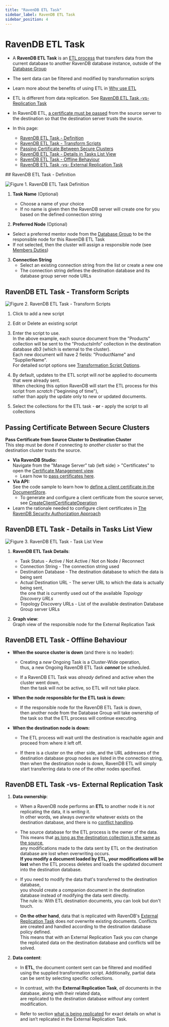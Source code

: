 ```yaml
---
title: "RavenDB ETL Task"
sidebar_label: RavenDB ETL Task
sidebar_position: 4
---
```



# RavenDB ETL Task
<Admonition type="note" title="Note">

* A **RavenDB ETL Task** is an [ETL process](../../../../server/ongoing-tasks/etl/basics#basics) 
  that transfers data from the current database to another RavenDB database instance, 
  outside of the [Database Group](../../../../studio/database/settings/manage-database-group)  

* The sent data can be filtered and modified by transformation scripts  

* Learn more about the benefits of using ETL in [Why use ETL](../../../../server/ongoing-tasks/etl/basics#why-use-etl)  

* ETL is different from data replication. See [RavenDB ETL Task -vs- Replication Task](../../../../studio/database/tasks/ongoing-tasks/ravendb-etl-task#ravendb-etl-task--vs--replication-task)  

* In RavenDB ETL, [a certificate must be passed](../../../../studio/database/tasks/ongoing-tasks/ravendb-etl-task#passing-certificate-between-secure-clusters) 
  from the source server to the destination so that the destination server trusts the source.  

* In this page:  
  * [RavenDB ETL Task - Definition](../../../../studio/database/tasks/ongoing-tasks/ravendb-etl-task#ravendb-etl-task---definition)  
  * [RavenDB ETL Task - Transform Scripts](../../../../studio/database/tasks/ongoing-tasks/ravendb-etl-task#ravendb-etl-task---transform-scripts)  
  * [Passing Certificate Between Secure Clusters](../../../../studio/database/tasks/ongoing-tasks/ravendb-etl-task#passing-certificate-between-secure-clusters)  
  * [RavenDB ETL Task - Details in Tasks List View](../../../../studio/database/tasks/ongoing-tasks/ravendb-etl-task#ravendb-etl-task---details-in-tasks-list-view)  
  * [RavenDB ETL Task - Offline Behaviour](../../../../studio/database/tasks/ongoing-tasks/ravendb-etl-task#ravendb-etl-task---offline-behaviour)  
  * [RavenDB ETL Task -vs- External Replication Task](../../../../studio/database/tasks/ongoing-tasks/ravendb-etl-task#ravendb-etl-task--vs--external-replication-task)  
</Admonition>
## RavenDB ETL Task - Definition

![Figure 1. RavenDB ETL Task Definition](./assets/ravendb-etl-task-1.png)

1. **Task Name** (Optional)  
   * Choose a name of your choice  
   * If no name is given then the RavenDB server will create one for you based on the defined connection string  

2. **Preferred Node** (Optional)  
  * Select a preferred mentor node from the [Database Group](../../../../studio/database/settings/manage-database-group) to be the responsible node for this RavenDB ETL Task  
  * If not selected, then the cluster will assign a responsible node (see [Members Duties](../../../../studio/database/settings/manage-database-group#database-group-topology---members-duties))  

3. **Connection String**  
   * Select an existing connection string from the list or create a new one  
   * The connection string defines the destination database and its database group server node URLs  



## RavenDB ETL Task - Transform Scripts

![Figure 2. RavenDB ETL Task - Transform Scripts](./assets/ravendb-etl-task-2.png)

1. Click to add a new script  

2. Edit or Delete an existing script  

3. Enter the script to use.  
   In the above example, each source document from the "Products" collection will be sent to the "ProductsInfo" collection in the destination database *db3* 
   (which is external to the cluster).  
   Each new document will have 2 fields: "ProductName" and "SupplierName".  
   For detailed script options see [Transformation Script Options](../../../../server/ongoing-tasks/etl/raven#transformation-script-options).  

4. By default, updates to the ETL script will _not_ be applied to documents that were already sent.  
   When checking this option RavenDB will start the ETL process for this script from _scratch_ ("beginning of time"),  
   rather than apply the update only to new or updated documents.  

5. Select the collections for the ETL task - **or** - apply the script to all collections  


## Passing Certificate Between Secure Clusters

**Pass Certificate from Source Cluster to Destination Cluster**  
  This step must be done if connecting *to another cluster* so that the destination cluster trusts the source.  

  * **Via RavenDB Studio:**  
  Navigate from the "Manage Server" tab (left side) &gt; "Certificates" to open the [Certificate Management view](../../../../server/security/authentication/certificate-management#studio-certificates-management-view).  
     - Learn how to [pass certificates here](../../../../server/security/authentication/certificate-management#enabling-communication-between-servers:-importing-and-exporting-certificates).  
  * **Via API:**  
  See the code sample to learn how to [define a client certificate in the DocumentStore](../../../../client-api/creating-document-store).  
     - To generate and configure a client certificate from the source server, see [CreateClientCertificateOperation](../../../../client-api/operations/server-wide/certificates/create-client-certificate)
* Learn the rationale needed to configure client certificates in [The RavenDB Security Authorization Approach](../../../../server/security/authentication/certificate-management#the-ravendb-security-authorization-approach)




## RavenDB ETL Task - Details in Tasks List View

![Figure 3. RavenDB ETL Task - Task List View](./assets/ravendb-etl-task-3.png)

1. **RavenDB ETL Task Details**:
   *  Task Status - Active / Not Active / Not on Node / Reconnect  
   *  Connection String - The connection string used  
   *  Destination Database - The destination database to which the data is being sent  
   *  Actual Destination URL - The server URL to which the data is actually being sent,  
      the one that is currently used out of the available _Topology Discovery URLs_  
   *  Topology Discovery URLs - List of the available destination Database Group server URLs  

2. **Graph view**:  
   Graph view of the responsible node for the External Replication Task  


## RavenDB ETL Task - Offline Behaviour

* **When the source cluster is down** (and there is no leader):  

  * Creating a _new_ Ongoing Task is a Cluster-Wide operation,  
    thus, a new Ongoing RavenDB ETL Task ***cannot*** be scheduled.  

  * If a RavenDB ETL Task was _already_ defined and active when the cluster went down,  
    then the task will not be active, so ETL will not take place.  

* **When the node responsible for the ETL task is down:**  

  * If the responsible node for the RavenDB ETL Task is down,  
    then another node from the Database Group will take ownership of the task so that the ETL process will continue executing.  

* **When the destination node is down:**  

  * The ETL process will wait until the destination is reachable again and proceed from where it left off.  

  * If there is a cluster on the other side, and the URL addresses of the destination database group nodes are listed in the connection string, 
    then when the destination node is down, RavenDB ETL will simply start transferring data to one of the other nodes specified.  


## RavenDB ETL Task -vs- External Replication Task

1. **Data ownership**:  

    * When a RavenDB node performs an **ETL** to another node it is _not_ replicating the data, it is _writing_ it.  
      In other words, we always _overwrite_ whatever exists on the destination database, and there is no [conflict handling](../../../../studio/database/settings/conflict-resolution).  

    * The source database for the ETL process is the owner of the data.  
      This means that [as long as the destination collection is the same as the source](../../../../server/ongoing-tasks/etl/raven#deletions),  
      any modifications made to the data sent by ETL on the destination database are lost when overwriting occurs.  
      **If you modify a document loaded by ETL, your modifications will be lost** when the ETL process deletes and loads the updated document into the destination database.

    * If you need to modify the data that's transferred to the destination database,  
      you should create a companion document in the destination database instead of modifying the data sent directly.  
      The rule is:  With ETL destination documents, you can look but don't touch.  

    * **On the other hand**, data that is replicated with RavenDB's [External Replication Task](../../../../studio/database/tasks/ongoing-tasks/external-replication-task) does _not_ overwrite existing documents.
      Conflicts are created and handled according to the destination database policy defined.  
      This means that with an External Replication Task you _can_ change the replicated data on the destination database and conflicts will be solved.  

2. **Data content**:

    * In **ETL**, the document content sent can be filtered and modified using the supplied transformation script. 
      Additionally, partial data can be sent by selecting specific collections.

    * In contrast, with the **External Replication Task**, _all_ documents in the database, along with their related data,  
      are replicated to the destination database _without_ any content modification.
      
    * Refer to section [what is being replicated](../../../../server/ongoing-tasks/external-replication#general-information-about-external-replication-task) 
      for exact details on what is and isn’t replicated in the External Replication Task.




